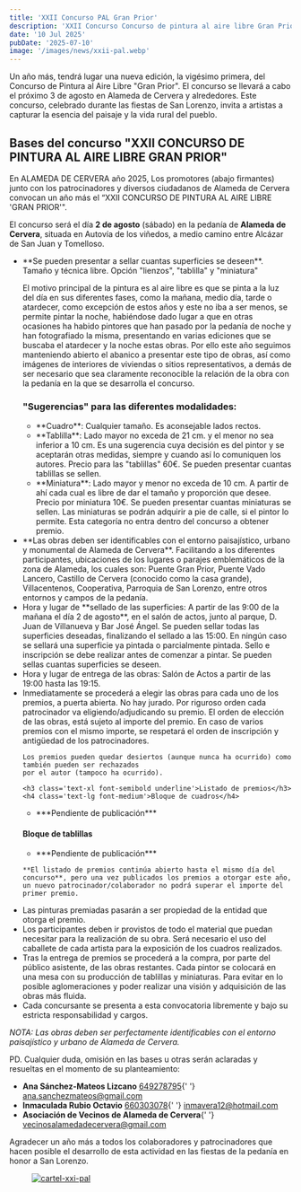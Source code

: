 ```yaml
---
title: 'XXII Concurso PAL Gran Prior'
description: 'XXII Concurso Concurso de pintura al aire libre Gran Prior de Alameda de Cervera'
date: '10 Jul 2025'
pubDate: '2025-07-10'
image: '/images/news/xxii-pal.webp'
---
```




Un año más, tendrá lugar una nueva edición, la vigésimo primera, del Concurso de Pintura al Aire Libre "Gran Prior". El concurso se llevará a cabo el próximo 3 de agosto en Alameda de Cervera y alrededores. Este concurso, celebrado durante las fiestas de San Lorenzo, invita a artistas a capturar la esencia del paisaje y la vida rural del pueblo.

<h2 class='text-xl font-semibold title-font text-gray-800 pl-5 text-center'>
	Bases del concurso "XXII CONCURSO DE PINTURA AL AIRE LIBRE GRAN PRIOR"
</h2>

En ALAMEDA DE CERVERA año 2025,
Los promotores (abajo firmantes) junto con los patrocinadores y diversos ciudadanos de Alameda de Cervera convocan un año más el
“XXII CONCURSO DE PINTURA AL AIRE LIBRE 'GRAN PRIOR'".

El concurso será el día **2 de agosto** (sábado) en la pedanía de **Alameda de Cervera**, situada en Autovía de los viñedos, a medio camino entre Alcázar de San Juan y Tomelloso.

<ul class='flex flex-col space-y-4 md:space-y-8 list-disc ml-8'>
<li class='space-y-4'> 
<p>**Se pueden presentar a sellar cuantas superficies se deseen**. Tamaño y técnica libre. Opción "lienzos", "tablilla" y "miniatura"</p>

<p>
	El motivo principal de la pintura es al aire libre es que se pinta a la luz del día en sus diferentes fases, como la mañana, medio día, tarde o atardecer, como excepción de estos años y este no iba a ser menos, se permite pintar la noche, habiéndose dado lugar a que en otras ocasiones ha habido pintores que han pasado por la pedanía de noche y han fotografiado la misma, presentando en varias ediciones que se buscaba el atardecer y la noche estas obras. Por ello este año seguimos manteniendo abierto el abanico a presentar este tipo de obras, así como imágenes de interiores de viviendas o sitios representativos, a demás de ser necesario que sea claramente reconocible la relación de la obra con la pedanía en la que se desarrolla el concurso.
</p>

<h3 class='text-xl font-semibold'>"Sugerencias" para las diferentes modalidades:</h3>

<ul class='flex flex-col space-y-4 list-disc ml-8'>
	<li>**Cuadro**: Cualquier tamaño. Es aconsejable lados rectos.</li>
	<li>
		**Tablilla**: Lado mayor no exceda de 21 cm. y el menor no sea inferior a 10 cm. Es una
		sugerencia cuya decisión es del pintor y se aceptarán otras medidas, siempre y cuando así lo
		comuniquen los autores. Precio para las "tablillas" 60€. Se pueden presentar cuantas tablillas
		se sellen.
	</li>
	<li>
		**Miniatura**: Lado mayor y menor no exceda de 10 cm. A partir de ahí cada cual es libre de dar
		el tamaño y proporción que desee. Precio por miniatura 10€. Se pueden presentar cuantas
		miniaturas se sellen. Las miniaturas se podrán adquirir a pie de calle, si el pintor lo permite.
		Esta categoría no entra dentro del concurso a obtener premio.
	</li>
</ul>

</li>
<li>**Las obras deben ser identificables con el entorno paisajístico, urbano y monumental de Alameda de Cervera**. Facilitando a los diferentes participantes, ubicaciones de los lugares o parajes emblemáticos de la zona de Alameda, los cuales son: Puente Gran Prior, Puente Vado Lancero, Castillo de Cervera (conocido como la casa grande), Villacentenos, Cooperativa, Parroquia de San Lorenzo, entre otros entornos y campos de la pedanía.</li>

<li>
	Hora y lugar de **sellado de las superficies: A partir de las 9:00 de la mañana el día 2 de
	agosto**, en el salón de actos, junto al parque, D. Juan de Villanueva y Bar José Ángel. Se pueden
	sellar todas las superficies deseadas, finalizando el sellado a las 15:00. En ningún caso se
	sellará una superficie ya pintada o parcialmente pintada. Sello e inscripción se debe realizar
	antes de comenzar a pintar. Se pueden sellas cuantas superficies se deseen.
</li>

<li>Hora y lugar de entrega de las obras: Salón de Actos a partir de las 19:00 hasta las 19:15.</li>

<li class='space-y-4'>
	Inmediatamente se procederá a elegir las obras para cada uno de los premios, a puerta abierta. No
	hay jurado. Por riguroso orden cada patrocinador va eligiendo/adjudicando su premio. El orden de
	elección de las obras, está sujeto al importe del premio. En caso de varios premios con el mismo
	importe, se respetará el orden de inscripción y antigüedad de los patrocinadores.

    Los premios pueden quedar desiertos (aunque nunca ha ocurrido) como también pueden ser rechazados
    por el autor (tampoco ha ocurrido).

    <h3 class='text-xl font-semibold underline'>Listado de premios</h3>
    <h4 class='text-lg font-medium'>Bloque de cuadros</h4>

<ul class='flex flex-col space-y-4 list-disc ml-8'>
	<li>***Pendiente de publicación***</li>
</ul>

<h4 class='text-lg font-medium'>Bloque de tablillas</h4>

<ul class='flex flex-col space-y-4 list-disc ml-8'>
	<li>***Pendiente de publicación***</li>
</ul>

    **El listado de premios continúa abierto hasta el mismo día del concurso**, pero una vez publicados los premios a otorgar este año, un nuevo patrocinador/colaborador no podrá superar el importe del primer premio.

</li>


<li class="list-none">Las pinturas premiadas pasarán a ser propiedad de la entidad que otorga el premio.</li>
<li class="list-none">
Los participantes deben ir provistos de todo el material que puedan necesitar para la realización de su obra. Será necesario el uso del caballete de cada artista para la exposición de los cuadros realizados.
</li>

<li>
	Tras la entrega de premios se procederá a la compra, por parte del público asistente, de las obras restantes. Cada pintor se colocará en una mesa con su producción de tablillas y miniaturas. Para evitar en lo posible aglomeraciones y poder realizar una visión y adquisición de las obras más fluida.
</li>


<li>
	Cada concursante se presenta a esta convocatoria libremente y bajo su estricta responsabilidad y cargos.
</li>

</ul>

_NOTA: Las obras deben ser perfectamente identificables con el entorno paisajístico y urbano de Alameda de Cervera._

PD. Cualquier duda, omisión en las bases u otras serán aclaradas y resueltas en el momento de su planteamiento:

<ul class='flex flex-col list-disc ml-8'>
	<li class='break-before-auto'>
		<strong class='mr-2'>Ana Sánchez-Mateos Lizcano</strong> <a href='tel:649278795'>649278795</a>{' '}
		<a href='mailto:ana.sanchezmateos@gmail.com'>ana.sanchezmateos@gmail.com</a>
	</li>
	<li>
		<strong class='mr-2'>Inmaculada Rubio Octavio</strong> <a href='tel:660303078'>660303078</a>{' '}
		<a href='mailto:inmavera12@hotmail.com'>inmavera12@hotmail.com</a>
	</li>
	<li>
		<strong class='mr-2'>Asociación de Vecinos de Alameda de Cervera</strong>{' '}
		<a href='mailto:vecinosalamedadecervera@gmail.com'>vecinosalamedadecervera@gmail.com</a>
	</li>
</ul>

Agradecer un año más a todos los colaboradores y patrocinadores que hacen posible el desarrollo de esta actividad en las fiestas de la pedanía en honor a San Lorenzo.

<figure class='rounded shadow-lg shadow-gray-400 bg-gray-800 max-w-md mx-auto'>
	<a href='/images/news/xxii-pal.webp' target='_blank' rel='noopener noreferrer'>
		<img
			src='/images/news/xxii-pal.webp'
			alt='cartel-xxi-pal'
			class='rounded max-w-auto mt-14'
		/>
	</a>
</figure>

